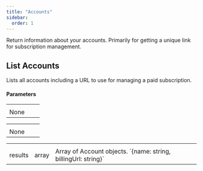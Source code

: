 ```yaml
---
title: "Accounts"
sidebar:
  order: 1
---
```


Return information about your accounts. Primarily for getting a unique link for subscription management.

## List Accounts
<Badge text="GET /accounts" variant="note" size="large" />

Lists all accounts including a URL to use for managing a paid subscription.

#### Parameters
<Tabs>
  <TabItem label="Parameters">
    <table class="w-full">
      <tr class="w-full">
        <th class="w-1/12"></th>
        <th class="w-1/12"></th>
        <th class="w-10/12"></th>
      </tr>
      <tr>
        <td class="font-mono">None</td>
        <td></td>
        <td></td>
      </tr>
    </table>
  </TabItem>
  <TabItem label="Request Body">
    <table class="w-full">
      <tr class="w-full">
        <th class="w-1/12"></th>
        <th class="w-1/12"></th>
        <th class="w-10/12"></th>
      </tr>
      <tr>
        <td class="font-mono">None</td>
        <td></td>
        <td></td>
      </tr>
    </table>
  </TabItem>
  <TabItem label="Response">
    <table>
      <tr>
        <th class="w-1/12"></th>
        <th class="w-1/12"></th>
        <th class="w-10/12"></th>
      </tr>
      <tr>
        <td class="font-mono">results</td>
        <td>array</td>
        <td>Array of Account objects. `{name: string, billingUrl: string}`</td>
      </tr>
    </table>
  </TabItem>
</Tabs>
